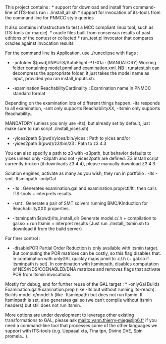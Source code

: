 This project contains :
* support for download and install from command-line of ITS-tools run : ./install_all.sh
* support for invocation of its-tools from the command line for PNMCC style queries

It also contains infrastructure to test a MCC compliant linux tool, such as ITS-tools (or marcie).
* oracle files built from consensus results of past editions of the contest or collected
* run_test.pl invocator that compares oracles against invocation results

For the command line its Application, use ./runeclipse with flags :



* -pnfolder $(pwd)/INPUTS/AutoFlight-PT-01a  : (MANDATORY) Working folder containing model.pnml and examination.xml. 
NB : runatest.sh can decompress the appropriate folder, it just takes the model name as input, provided you ran install_inputs.sh.

* -examination ReachabilityCardinality : Examination name in PNMCC standard format

Depending on the examination lots of different things happen. 
-its responds to all examination, -smt only supports ReachabilityXX, -ltsmin only supports Reachability... 

MANDATORY (unless you only use -its), but already set by default, just make sure to run script ./install_yices.sh)

* -yices2path $(pwd)/yices/bin/yices  : Path to yices 
and/or
* -yices2path $(pwd)/z3/bin/z3  : Path to z3 4.3

You can also specify a path to z3 with -z3path, but behavior defaults to yices unless only -z3path and not -yices2path are defined.
Z3 install script currently broken (it downloads Z3 4.4), please manually download Z3 4.3.

Solution engines, activate as many as you wish, they run in portfolio : -its -smt -ltsminpath -onlyGal

* -its : Generates examination.gal and examination.prop/ctl/ltl, then calls ITS-tools + interprets results.

* -smt : Generate a pair of SMT solvers running BMC/KInduction for ReachabilityXXX properties.

* -ltsminpath $(pwd)/lts_install_dir 
Generate model.c/.h + compilation to gal.so + run ltsmin + interpret results
(Just run ./install_ltsmin.sh to download it from the build server)

For finer control :

* -disablePOR
Partial Order Reduction is only available with ltsmin target. 
But computing the POR matrices can be costly, so this flag disables that.
In combination with onlyGAL quickly maps pnml to .c/.h (+ gal.so if ltsminpath is set).
In combination with ltsminpath, disables computation of NES/NDS/COENABLED/DNA matrices and removes flags that activate POR from ltsmin invocations.

Mostly for debug, and for further reuse of the GAL target : 
* -onlyGal
Builds Examination.gal/Examination.prop (like -its but without running its-reach).
Builds model.c/model.h (like -ltsminpath) but does not run ltsmin.
If ltsminpath is set, also generates gal.so (we can't compile without ltsmin headers) but still does not run ltsmin.

More options are under development to leverage other existing transformations to GAL, please ask <mailto:yann.thierry-mieg@lip6.fr> if you
 need a command-line tool that processes some of the other languages we support with ITS-tools (e.g. Uppaaal xta, Tina tpn, Divine DVE, Spin promela...).

